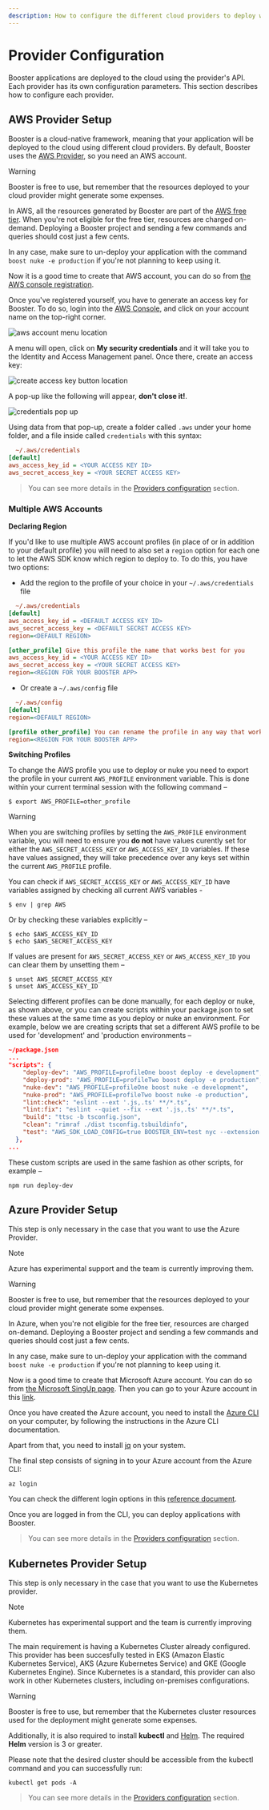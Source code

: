 ```yaml
---
description: How to configure the different cloud providers to deploy with booster.
---
```



# Provider Configuration

Booster applications are deployed to the cloud using the provider's API. Each provider has its own configuration parameters. This section describes how to configure each provider.

## AWS Provider Setup

Booster is a cloud-native framework, meaning that your application
will be deployed to the cloud using different cloud providers. By default, Booster uses the
[AWS Provider](04_features.md#aws-provider), so you need an AWS account.

> [!WARNING]
> Booster is free to use, but remember that the resources deployed to your cloud provider
> might generate some expenses.
>
> In AWS, all the resources generated by Booster are part of the [AWS free tier](https://aws.amazon.com/free).
> When you're not eligible for the free tier, resources are charged on-demand. Deploying a
> Booster project and sending a few commands and queries should cost just a few cents.
>
> In any case, make sure to un-deploy your application with the command `boost nuke -e production`
> if you're not planning to keep using it.

Now it is a good time to create that AWS account, you can do so from
[the AWS console registration](https://portal.aws.amazon.com/billing/signup).

Once you've registered yourself, you have to generate an access key for Booster. To do so,
login into the [AWS Console](https://console.aws.amazon.com), and click on your account
name on the top-right corner.

![aws account menu location](/img/aws-account-menu.png)

A menu will open, click on **My security credentials** and it will take you to the
Identity and Access Management panel. Once there, create an access key:

![create access key button location](/img/aws-create-access-key.png)

A pop-up like the following will appear, **don't close it!**.

![credentials pop up](/img/aws-credentials.png)

Using data from that pop-up, create a folder called `.aws` under your home
folder, and a file inside called `credentials` with this syntax:

```ini
  ~/.aws/credentials
[default]
aws_access_key_id = <YOUR ACCESS KEY ID>
aws_secret_access_key = <YOUR SECRET ACCESS KEY>
```

> You can see more details in the [Providers configuration](05_going-deeper.md#providers-configuration) section.

### Multiple AWS Accounts

**Declaring Region**

If you'd like to use multiple AWS account profiles (in place of or in addition to your
default profile) you will need to also set a `region` option for each one to let the AWS SDK
know which region to deploy to. To do this, you have two options:

- Add the region to the profile of your choice in your `~/.aws/credentials` file

```ini
  ~/.aws/credentials
[default]
aws_access_key_id = <DEFAULT ACCESS KEY ID>
aws_secret_access_key = <DEFAULT SECRET ACCESS KEY>
region=<DEFAULT REGION>

[other_profile] Give this profile the name that works best for you
aws_access_key_id = <YOUR ACCESS KEY ID>
aws_secret_access_key = <YOUR SECRET ACCESS KEY>
region=<REGION FOR YOUR BOOSTER APP>
```

- Or create a `~/.aws/config` file

```ini
  ~/.aws/config
[default]
region=<DEFAULT REGION>

[profile other_profile] You can rename the profile in any way that works for you
region=<REGION FOR YOUR BOOSTER APP>
```

**Switching Profiles**

To change the AWS profile you use to deploy or nuke you need to export
the profile in your current `AWS_PROFILE` environment variable. This is done
within your current terminal session with the following command –

```shell
$ export AWS_PROFILE=other_profile
```

> [!WARNING]
> When you are switching profiles by setting the `AWS_PROFILE` environment variable,
> you will need to ensure you **do not** have values curently set for either the
> `AWS_SECRET_ACCESS_KEY` or `AWS_ACCESS_KEY_ID` variables. If these have values assigned,
> they will take precedence over any keys set within the current `AWS_PROFILE` profile.
>
> You can check if `AWS_SECRET_ACCESS_KEY` or `AWS_ACCESS_KEY_ID` have variables assigned
> by checking all current AWS variables -
>
> ```shell
> $ env | grep AWS
> ```
>
> Or by checking these variables explicitly –
>
> ```shell
> $ echo $AWS_ACCESS_KEY_ID
> $ echo $AWS_SECRET_ACCESS_KEY
> ```
>
> If values are present for `AWS_SECRET_ACCESS_KEY` or `AWS_ACCESS_KEY_ID` you can
> clear them by unsetting them –
>
> ```shell
> $ unset AWS_SECRET_ACCESS_KEY
> $ unset AWS_ACCESS_KEY_ID
> ```

Selecting different profiles can be done manually, for each deploy or nuke, as
shown above, or you can create scripts within your package.json to set these
values at the same time as you deploy or nuke an environment. For example, below
we are creating scripts that set a different AWS profile to be used for 'development'
and 'production environments –

```json
~/package.json
...
"scripts": {
    "deploy-dev": "AWS_PROFILE=profileOne boost deploy -e development",
    "deploy-prod": "AWS_PROFILE=profileTwo boost deploy -e production",
    "nuke-dev": "AWS_PROFILE=profileOne boost nuke -e development",
    "nuke-prod": "AWS_PROFILE=profileTwo boost nuke -e production",
    "lint:check": "eslint --ext '.js,.ts' **/*.ts",
    "lint:fix": "eslint --quiet --fix --ext '.js,.ts' **/*.ts",
    "build": "ttsc -b tsconfig.json",
    "clean": "rimraf ./dist tsconfig.tsbuildinfo",
    "test": "AWS_SDK_LOAD_CONFIG=true BOOSTER_ENV=test nyc --extension .ts mocha --forbid-only \"test/**/*.test.ts\""
  },
...
```

These custom scripts are used in the same fashion as other scripts, for example –

```shell
npm run deploy-dev
```

## Azure Provider Setup

This step is only necessary in the case that you want to use the Azure Provider.

> [!NOTE]
> Azure has experimental support and the team is currently improving them.

> [!WARNING]
>
> Booster is free to use, but remember that the resources deployed to your cloud provider
> might generate some expenses.
>
> In Azure, when you're not eligible for the free tier, resources are charged on-demand. Deploying a
> Booster project and sending a few commands and queries should cost just a few cents.
>
> In any case, make sure to un-deploy your application with the command `boost nuke -e production`
> if you're not planning to keep using it.

Now is a good time to create that Microsoft Azure account. You can do so from [the Microsoft SingUp page](https://signup.live.com/). Then you can go to your Azure account in this [link](https://azure.microsoft.com).

Once you have created the Azure account, you need to install the [Azure CLI](https://docs.microsoft.com/es-es/cli/azure/install-azure-cli) on your computer, by following the instructions in the Azure CLI documentation.

Apart from that, you need to install [jq](https://stedolan.github.io/jq/download/) on your system.

The final step consists of signing in to your Azure account from the Azure CLI:

```shell
az login
```

You can check the different login options in this [reference document](https://docs.microsoft.com/en-us/cli/azure/authenticate-azure-cli).

Once you are logged in from the CLI, you can deploy applications with Booster.

> You can see more details in the [Providers configuration](05_going-deeper.md#providers-configuration) section.

## Kubernetes Provider Setup

This step is only necessary in the case that you want to use the Kubernetes provider.

> [!NOTE]
> Kubernetes has experimental support and the team is currently improving them.

The main requirement is having a Kubernetes Cluster already configured. This provider has been succesfully tested in EKS (Amazon Elastic Kubernetes Service), AKS (Azure Kubernetes Service) and GKE (Google Kubernetes Engine). Since Kubernetes is a standard, this provider can also work in other Kubernetes clusters, including on-premises configurations.

> [!WARNING]
> Booster is free to use, but remember that the Kubernetes cluster resources used for the deployment
> might generate some expenses.

Additionally, it is also required to install **kubectl** and [Helm](https://helm.sh). The required **Helm** version is 3 or greater.

Please note that the desired cluster should be accessible from the kubectl command and you can successfully run:

```shell
kubectl get pods -A
```

> You can see more details in the [Providers configuration](05_going-deeper.md#providers-configuration) section.

